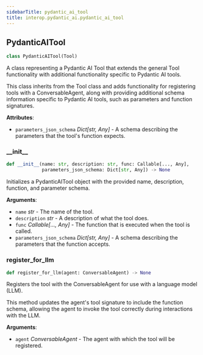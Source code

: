 ```yaml
---
sidebarTitle: pydantic_ai_tool
title: interop.pydantic_ai.pydantic_ai_tool
---
```


## PydanticAITool

```python
class PydanticAITool(Tool)
```

A class representing a Pydantic AI Tool that extends the general Tool functionality
with additional functionality specific to Pydantic AI tools.

This class inherits from the Tool class and adds functionality for registering
tools with a ConversableAgent, along with providing additional schema information
specific to Pydantic AI tools, such as parameters and function signatures.

**Attributes**:

- `parameters_json_schema` _Dict[str, Any]_ - A schema describing the parameters
  that the tool's function expects.

### \_\_init\_\_

```python
def __init__(name: str, description: str, func: Callable[..., Any],
             parameters_json_schema: Dict[str, Any]) -> None
```

Initializes a PydanticAITool object with the provided name, description,
function, and parameter schema.

**Arguments**:

- `name` _str_ - The name of the tool.
- `description` _str_ - A description of what the tool does.
- `func` _Callable[..., Any]_ - The function that is executed when the tool is called.
- `parameters_json_schema` _Dict[str, Any]_ - A schema describing the parameters
  that the function accepts.

### register\_for\_llm

```python
def register_for_llm(agent: ConversableAgent) -> None
```

Registers the tool with the ConversableAgent for use with a language model (LLM).

This method updates the agent's tool signature to include the function schema,
allowing the agent to invoke the tool correctly during interactions with the LLM.

**Arguments**:

- `agent` _ConversableAgent_ - The agent with which the tool will be registered.


